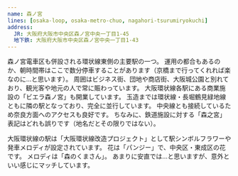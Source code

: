 ```yaml
---
name: 森ノ宮
lines: [osaka-loop, osaka-metro-chuo, nagahori-tsurumiryokuchi]
address:
  JR: 大阪府大阪市中央区森ノ宮中央一丁目1-45
  地下鉄: 大阪府大阪市中央区森ノ宮中央一丁目1-43
---
```



森ノ宮電車区も併設される環状線東側の主要駅の一つ。
運用の都合もあるのか、朝時間帯はここで数分停車することがあります（京橋まで行ってくれれば楽なのに...と思います）。
周囲はビジネス街、団地や商店街、大阪城公園と別れており、観光客や地元の人で常に賑わっています。
大阪環状線各駅にある商業施設の「ビエラ森ノ宮」も開業しています。
玉造までは環状線・長堀鶴見緑地線ともに隣の駅となっており、完全に並行しています。
中央線とも接続しているため奈良方面へのアクセスも良好です。
ちなみに、鉄道施設に対する「森之宮」表記はどれも誤りです（地名だとその限りではない）。

大阪環状線の駅は「大阪環状線改造プロジェクト」として駅シンボルフラワーや発車メロディが設定されています。
花は「パンジー」で、中央区・東成区の花です。
メロディは「森のくまさん」。
あまりに安直では...と思いますが、意外といい感じにマッチしています。
